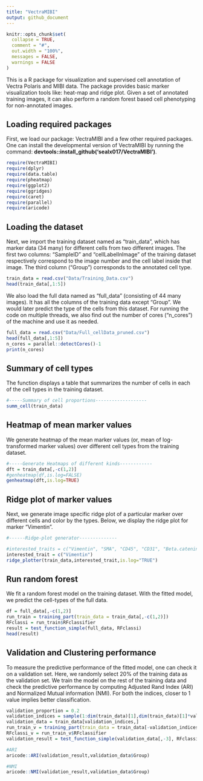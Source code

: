 ```yaml
---
title: "VectraMIBI"
output: github_document
---
```


```r
knitr::opts_chunk$set(
  collapse = TRUE,
  comment = "#",
  out.width = "100%",
  messages = FALSE,
  warnings = FALSE
)
```



This is a R package for visualization and supervised cell annotation of Vectra Polaris and MIBI data. The package provides basic marker visualization tools like: heat-map and ridge plot. Given a set of annotated training images, it can also perform a random forest based cell phenotyping for non-annotated images. 


## Loading required packages

First, we load our package: VectraMIBI and a few other required packages. One can install the developmental version of VectraMIBI by running the command: **devtools::install_github('sealx017/VectraMIBI')**. 

```r

require(VectraMIBI)
require(dplyr)
require(data.table)
require(pheatmap)
require(ggplot2)
require(ggridges)
require(caret)
require(parallel)
require(aricode)
```

## Loading the dataset 

Next, we import the training dataset named as "train_data", which has marker data (34 many) for different cells from two different images. The first two columns: "SampleID" and "cellLabelInImage" of the training dataset respectively correspond to the image number and the cell label inside that image. The third column ("Group") corresponds to the annotated cell type. 

```r
train_data = read.csv("Data/Training_Data.csv")
head(train_data[,1:5])


```

We also load the full data named as "full_data" (consisting of 44 many images). It has all the columns of the training data except "Group". We would later predict the type of the cells from this dataset. 
For running the code on multiple threads, we also find out the number of cores ("n_cores") of the machine and use it as needed.

```r

full_data = read.csv("Data/Full_cellData_pruned.csv")
head(full_data[,1:5])
n_cores = parallel::detectCores()-1
print(n_cores)

```

## Summary of cell types 

The function displays a table that summarizes the number of cells in each of the cell types in the training dataset. 

```r
#-----Summary of cell proportions-------------------
summ_cell(train_data)

```

## Heatmap of mean marker values

We generate heatmap of the mean marker values (or, mean of log-transformed marker values) over different cell types from the training dataset.

```r
#-----Generate Heatmaps of different kinds------------
dft = train_data[,-c(1,2)]
#genheatmap(df,is.log=FALSE)
genheatmap(dft,is.log=TRUE)
```


## Ridge plot of marker values

Next, we generate image specific ridge plot of a particular marker over different cells and color by the types. Below, we display the ridge plot for marker "Vimentin".


```r
#------Ridge-plot generator--------------

#interested_traits = c("Vimentin", "SMA", "CD45", "CD31", "Beta.catenin","Keratin6" )
interested_trait = c("Vimentin")
ridge_plotter(train_data,interested_trait,is.log="TRUE")
```

## Run random forest

We fit a random forest model on the training dataset. With the fitted model, we predict the cell-types of the full data.


```r
df = full_data[,-c(1,2)]
run_train = training_part(train_data = train_data[,-c(1,2)])
RFclassi = run_train$RFclassifier
result = test_function_simple(full_data, RFclassi)
head(result)
```


## Validation and Clustering performance

To measure the predictive performance of the fitted model, one can check it on a validation set. Here, we randomly select 20% of the training data as the validation set. We train the model on the rest of the training data and check the predictive performance by computing Adjusted Rand Index (ARI) and Normalized Mutual information (NMI). For both the indices, closer to 1 value implies better classification. 

```r
validation_proportion = 0.2
validation_indices = sample(1:dim(train_data)[1],dim(train_data)[1]*validation_proportion)
validation_data = train_data[validation_indices,]
run_train_v = training_part(train_data = train_data[-validation_indices,-c(1,2)])
RFclassi_v = run_train_v$RFclassifier
validation_result = test_function_simple(validation_data[,-3], RFclassi_v)

#ARI
aricode::ARI(validation_result,validation_data$Group)

#NMI
aricode::NMI(validation_result,validation_data$Group)
```

